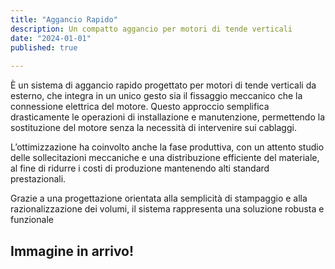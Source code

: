 ```yaml
---
title: "Aggancio Rapido"
description: Un compatto aggancio per motori di tende verticali
date: "2024-01-01"
published: true
  
---
```


È un sistema di aggancio rapido progettato per motori di tende verticali da esterno, che integra in un unico gesto sia il fissaggio meccanico che la connessione elettrica del motore. Questo approccio semplifica drasticamente le operazioni di installazione e manutenzione, permettendo la sostituzione del motore senza la necessità di intervenire sui cablaggi.

L’ottimizzazione ha coinvolto anche la fase produttiva, con un attento studio delle sollecitazioni meccaniche e una distribuzione efficiente del materiale, al fine di ridurre i costi di produzione mantenendo alti standard prestazionali.

Grazie a una progettazione orientata alla semplicità di stampaggio e alla razionalizzazione dei volumi, il sistema rappresenta una soluzione robusta e funzionale

## Immagine in arrivo!
